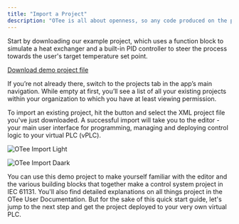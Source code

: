 ```yaml
---
title: "Import a Project"
description: "OTee is all about openness, so any code produced on the platform can be exported for further processing in any IEC 61131 compliant application. To get you started quickly, we'll import such a project file in this step."
---
```


Start by downloading our example project, which uses a function block to simulate a heat exchanger and a built-in PID controller to steer the process towards the user's target temperature set point.

<a href="/files/heat_exchanger.xml" download="heat_exchanger.xml" icon="download"> Download demo project file</a>

If you’re not already there, switch to the projects tab in the app’s main navigation. While empty at first, you’ll see a list of all your existing projects within your organization to which you have at least viewing permission. 

To import an existing project, hit the <Icon icon="download" iconType="solid" /> button and select the XML project file you've just downloaded. A successful import will take you to the editor - your main user interface for programming, managing and deploying control logic to your virtual PLC (vPLC).

<img
  className="block dark:hidden"
  src="/images/import-project-light.png"
  alt="OTee Import Light"
/>

<img
  className="hidden dark:block"
  src="/images/import-project-dark.png"
  alt="OTee Import Daark"
/>

You can use this demo project to make yourself familiar with the editor and the various building blocks that together make a control system project in IEC 61131. You'll also find detailed explanations on all things project in the OTee User Documentation. But for the sake of this quick start guide, let's jump to the next step and get the project deployed to your very own virtual PLC.

